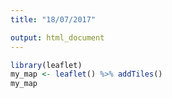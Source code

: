```yaml
---
title: "18/07/2017"

output: html_document
---
```



```r
library(leaflet)
my_map <- leaflet() %>% addTiles()
my_map
```